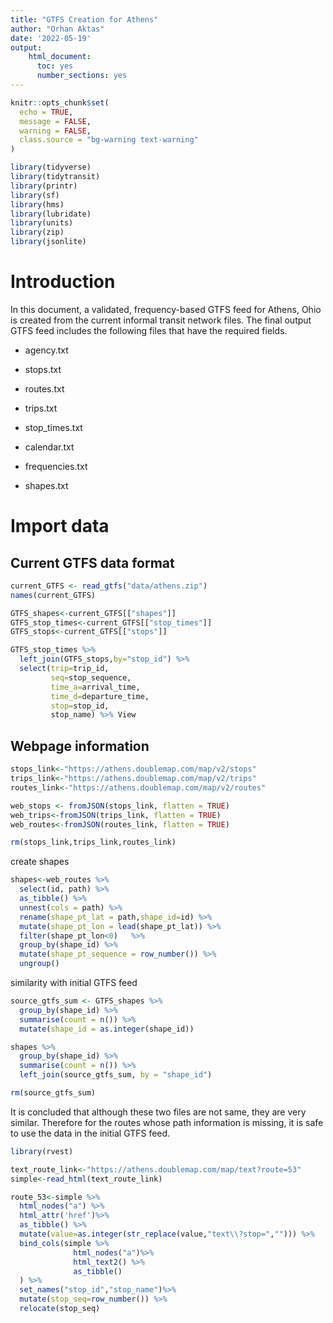 ```yaml
---
title: "GTFS Creation for Athens"
author: "Orhan Aktas"
date: '2022-05-19'
output:   
    html_document:
      toc: yes
      number_sections: yes
---
```


```r
knitr::opts_chunk$set(
  echo = TRUE,
  message = FALSE,
  warning = FALSE,
  class.source = "bg-warning text-warning"
)
```

```r
library(tidyverse)
library(tidytransit)
library(printr)
library(sf)
library(hms)
library(lubridate)
library(units)
library(zip)
library(jsonlite)
```


# Introduction

In this document, a validated, frequency-based GTFS feed for Athens, Ohio is created from the current informal transit network files. The final output GTFS feed includes the following files that have the required fields.


-   agency.txt

-   stops.txt

-   routes.txt

-   trips.txt

-   stop_times.txt

-   calendar.txt

-   frequencies.txt

-   shapes.txt


# Import data

## Current GTFS data format

```r
current_GTFS <- read_gtfs("data/athens.zip")
names(current_GTFS)
```

```r
GTFS_shapes<-current_GTFS[["shapes"]]
GTFS_stop_times<-current_GTFS[["stop_times"]]
GTFS_stops<-current_GTFS[["stops"]]

GTFS_stop_times %>% 
  left_join(GTFS_stops,by="stop_id") %>% 
  select(trip=trip_id,
         seq=stop_sequence,
         time_a=arrival_time,
         time_d=departure_time,
         stop=stop_id,
         stop_name) %>% View
```

## Webpage information

```r

stops_link<-"https://athens.doublemap.com/map/v2/stops"
trips_link<-"https://athens.doublemap.com/map/v2/trips"
routes_link<-"https://athens.doublemap.com/map/v2/routes"

web_stops <- fromJSON(stops_link, flatten = TRUE)
web_trips<-fromJSON(trips_link, flatten = TRUE)
web_routes<-fromJSON(routes_link, flatten = TRUE)

rm(stops_link,trips_link,routes_link)

```

create shapes
```r
shapes<-web_routes %>%
  select(id, path) %>%
  as_tibble() %>%
  unnest(cols = path) %>% 
  rename(shape_pt_lat = path,shape_id=id) %>%
  mutate(shape_pt_lon = lead(shape_pt_lat)) %>%
  filter(shape_pt_lon<0)   %>% 
  group_by(shape_id) %>%
  mutate(shape_pt_sequence = row_number()) %>% 
  ungroup()
```


similarity with initial GTFS feed
```r
source_gtfs_sum <- GTFS_shapes %>%
  group_by(shape_id) %>%
  summarise(count = n()) %>%
  mutate(shape_id = as.integer(shape_id))

shapes %>%
  group_by(shape_id) %>%
  summarise(count = n()) %>%
  left_join(source_gtfs_sum, by = "shape_id")

rm(source_gtfs_sum)
```

It is concluded that although these two files are not same, they are very similar. Therefore for the routes whose path information is missing, it is safe to use the data in the initial GTFS feed.

```r

library(rvest)

text_route_link<-"https://athens.doublemap.com/map/text?route=53"
simple<-read_html(text_route_link)

route_53<-simple %>%
  html_nodes("a") %>% 
  html_attr('href')%>% 
  as_tibble() %>% 
  mutate(value=as.integer(str_replace(value,"text\\?stop=",""))) %>% 
  bind_cols(simple %>%
              html_nodes("a")%>%
              html_text2() %>%  
              as_tibble()
  ) %>% 
  set_names("stop_id","stop_name")%>% 
  mutate(stop_seq=row_number()) %>% 
  relocate(stop_seq)


```

```r

```

